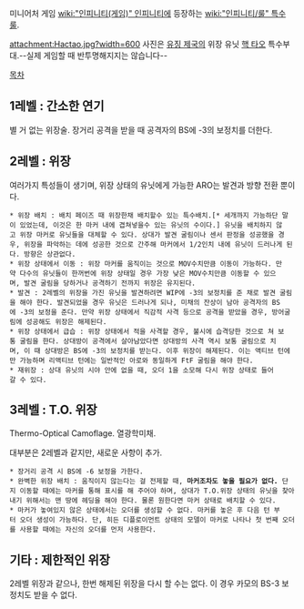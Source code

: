 미니어처 게임 [[wiki:"인피니티(게임)" 인피니티]]에 등장하는 [[wiki:"인피니티/룰" 특수 룰]].

attachment:Hactao.jpg?width=600
사진은 [[유징 제국]]의 위장 유닛 [[핵 타오]] 특수부대.--실제 게임할 때 반투명해지지는 않습니다--

[[목차]]

== 1레벨 : 간소한 연기 ==
별 거 없는 위장술. 장거리 공격을 받을 때 공격자의 BS에 -3의 보정치를 더한다.

== 2레벨 : 위장 ==
여러가지 특성들이 생기며, 위장 상태의 유닛에게 가능한 ARO는 발견과 방향 전환 뿐이다.

 * 위장 배치 : 배치 페이즈 때 위장한채 배치할수 있는 특수배치.[* 세개까지 가능하단 말이 있었는데, 이것은 한 마커 내에 겹쳐넣을수 있는 유닛의 수이다.] 유닛을 배치하지 않고 위장 마커로 유닛들을 대체할 수 있다. 상대가 발견 굴림이나 센서 판정을 성공했을 경우, 위장을 파악하는 데에 성공한 것으로 간주해 마커에서 1/2인치 내에 유닛이 드러나게 된다. 방향은 상관없다.
 * 위장 상태에서 이동 : 위장 마커를 움직이는 것으로 MOV수치만큼 이동이 가능하다. 만약 다수의 유닛들이 한꺼번에 위장 상태일 경우 가장 낮은 MOV수치만큼 이동할 수 있으며, 발견 굴림을 당하거나 공격하기 전까지 위장은 유지된다.
 * 발견 : 2레벨의 위장을 가진 유닛을 발견하려면 WIP에 -3의 보정치를 준 채로 발견 굴림을 해야 한다. 발견되었을 경우 유닛은 드러나게 되나, 미채의 잔상이 남아 공격자의 BS에 -3의 보정을 준다. 만약 위장 상태에서 직감적 사격 등으로 공격을 받았을 경우, 방어굴림에 성공해도 위장은 해제된다.
 * 위장 상태에서 급습 : 위장 상태에서 적을 사격할 경우, 불시에 습격당한 것으로 쳐 보통 굴림을 한다. 상대방이 공격에서 살아남았다면 상대방의 사격 역시 보통 굴림으로 치며, 이 때 상대방은 BS에 -3의 보정치를 받는다. 이후 위장이 해제된다. 이는 액티브 턴에만 가능하며 리액티브 턴에는 일반적인 아로와 동일하게 FtF 굴림을 해야 한다.
 * 재위장 : 상대 유닛의 시야 안에 없을 때, 오더 1을 소모해 다시 위장 상태로 들어갈 수 있다. 

== 3레벨 : '''T.O. 위장''' ==
Thermo-Optical Camoflage. 열광학미채.

대부분은 2레벨과 같지만, 새로운 사항이 추가.

 * 장거리 공격 시 BS에 -6 보정을 가한다.
 * 완벽한 위장 배치 : 움직이지 않는다는 걸 전제할 때, '''마커조차도 놓을 필요가 없다.''' 단지 이동할 때에는 마커를 통해 표시를 해 주어야 하며, 상대가 T.O.위장 상태의 유닛을 찾아내기 위해서는 맨 땅에 헤딩을 해야 한다. 물론 원한다면 마커 상태로 배치할 수 있다.
 * 마커가 놓여있지 않은 상태에서는 오더를 생성할 수 없다. 마커를 놓은 후 다음 턴 부터 오더 생성이 가능하다. 단, 히든 디플로이먼트 상태의 모델이 마커로 나타나 첫 번째 오더를 사용할 때에는 자신의 오더를 먼저 사용한다.

== 기타 : 제한적인 위장 ==

2레벨 위장과 같으나, 한번 해제된 위장을 다시 할 수는 없다. 이 경우 카모의 BS-3 보정치도 받을 수 없다.
